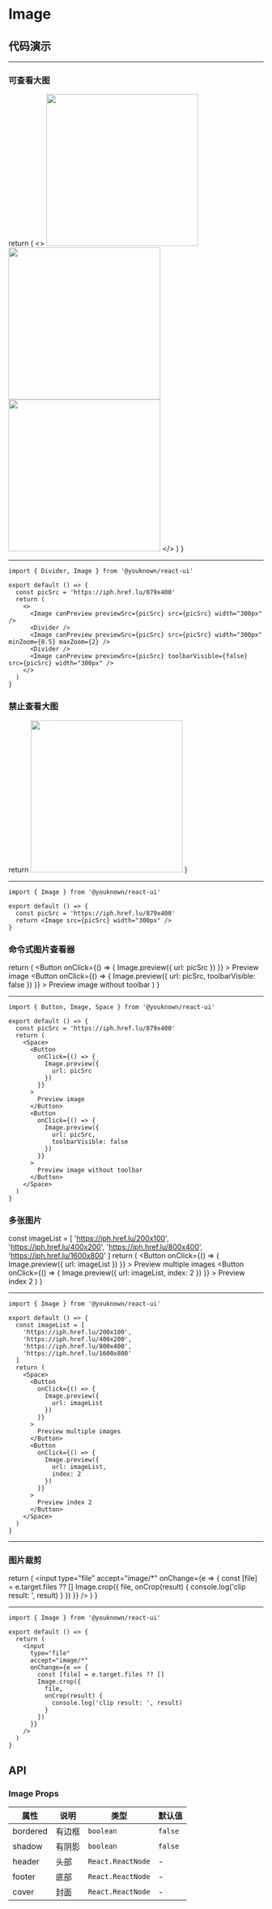 # Image

## 代码演示



---

### 可查看大图

  return (
    <>
      <Image canPreview previewSrc={picSrc} src={picSrc} width="300px" />
      <Divider />
      <Image canPreview previewSrc={picSrc} src={picSrc} width="300px" minZoom={0.5} maxZoom={2} />
      <Divider />
      <Image canPreview previewSrc={picSrc} toolbarVisible={false} src={picSrc} width="300px" />
    </>
  )
}

<ImageCanPreview />

---

```tsx
import { Divider, Image } from '@youknown/react-ui'

export default () => {
  const picSrc = 'https://iph.href.lu/879x400'
  return (
    <>
      <Image canPreview previewSrc={picSrc} src={picSrc} width="300px" />
      <Divider />
      <Image canPreview previewSrc={picSrc} src={picSrc} width="300px" minZoom={0.5} maxZoom={2} />
      <Divider />
      <Image canPreview previewSrc={picSrc} toolbarVisible={false} src={picSrc} width="300px" />
    </>
  )
}
```

### 禁止查看大图

  return <Image src={picSrc} width="300px" />
}

<ImageCanNotPreview />

---

```tsx
import { Image } from '@youknown/react-ui'

export default () => {
  const picSrc = 'https://iph.href.lu/879x400'
  return <Image src={picSrc} width="300px" />
}
```

### 命令式图片查看器

  return (
    <Space>
      <Button
        onClick={() => {
          Image.preview({
            url: picSrc
          })
        }}
      >
        Preview image
      </Button>
      <Button
        onClick={() => {
          Image.preview({
            url: picSrc,
            toolbarVisible: false
          })
        }}
      >
        Preview image without toolbar
      </Button>
    </Space>
  )
}

<ImageCommand />

---

```tsx
import { Button, Image, Space } from '@youknown/react-ui'

export default () => {
  const picSrc = 'https://iph.href.lu/879x400'
  return (
    <Space>
      <Button
        onClick={() => {
          Image.preview({
            url: picSrc
          })
        }}
      >
        Preview image
      </Button>
      <Button
        onClick={() => {
          Image.preview({
            url: picSrc,
            toolbarVisible: false
          })
        }}
      >
        Preview image without toolbar
      </Button>
    </Space>
  )
}
```

### 多张图片

  const imageList = [
    'https://iph.href.lu/200x100',
    'https://iph.href.lu/400x200',
    'https://iph.href.lu/800x400',
    'https://iph.href.lu/1600x800'
  ]
  return (
    <Space>
      <Button
        onClick={() => {
          Image.preview({
            url: imageList
          })
        }}
      >
        Preview multiple images
      </Button>
      <Button
        onClick={() => {
          Image.preview({
            url: imageList,
            index: 2
          })
        }}
      >
        Preview index 2
      </Button>
    </Space>
  )
}

<MultiImage />

---

```tsx
import { Image } from '@youknown/react-ui'

export default () => {
  const imageList = [
    'https://iph.href.lu/200x100',
    'https://iph.href.lu/400x200',
    'https://iph.href.lu/800x400',
    'https://iph.href.lu/1600x800'
  ]
  return (
    <Space>
      <Button
        onClick={() => {
          Image.preview({
            url: imageList
          })
        }}
      >
        Preview multiple images
      </Button>
      <Button
        onClick={() => {
          Image.preview({
            url: imageList,
            index: 2
          })
        }}
      >
        Preview index 2
      </Button>
    </Space>
  )
}
```

---

### 图片裁剪

  return (
    <input
      type="file"
      accept="image/*"
      onChange={e => {
        const [file] = e.target.files ?? []
        Image.crop({
          file,
          onCrop(result) {
            console.log('clip result: ', result)
          }
        })
      }}
    />
  )
}

<ImageCrop />

---

```tsx
import { Image } from '@youknown/react-ui'

export default () => {
  return (
    <input
      type="file"
      accept="image/*"
      onChange={e => {
        const [file] = e.target.files ?? []
        Image.crop({
          file,
          onCrop(result) {
            console.log('clip result: ', result)
          }
        })
      }}
    />
  )
}
```

## API

### Image Props

| 属性     | 说明   | 类型              | 默认值  |
| -------- | ------ | ----------------- | ------- |
| bordered | 有边框 | `boolean`         | `false` |
| shadow   | 有阴影 | `boolean`         | `false` |
| header   | 头部   | `React.ReactNode` | -       |
| footer   | 底部   | `React.ReactNode` | -       |
| cover    | 封面   | `React.ReactNode` | -       |
